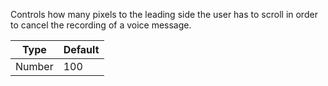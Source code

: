 Controls how many pixels to the leading side the user has to scroll in order to cancel the recording of a voice message.

| Type   | Default |
| ------ | ------- |
| Number | 100     |

